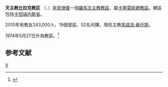 {{Infobox Roman Catholic diocese
|Roman Catholic Diocese of = 天主教比拉克教区 
|Latin name of diocese = Dioecesis Viracensis
|image = Diocese of Virac coat of arms.svg
|caption = 
|location = [[菲律賓|菲律賓]]
|territory =卡坦端内斯省
|population = 243,000 
|rite = 拉丁禮
|patron =
|province = 卡塞雷斯
|established = 1974年
|cathedral = 
|副主教座堂 =
|leadership = 主教
|website = 
|教宗 = 
|metropolitan =
|ordinary = 馬諾洛‧桑托斯
|coadjutor bishop =
|emeritus = 
}}
'''天主教比拉克教区 ''' （{{lang-la| Dioecesis Viracensis}}、{{lang-tl|Diyosesis ng Virac}}）是[[菲律賓|菲律賓]]一個[[羅馬天主教|羅馬天主教]][[教區|教區]]，屬[[天主教卡塞雷斯總教區|卡塞雷斯總教區]]。轄區包括[[卡坦端内斯省|卡坦端内斯省]]。

2010年有教友243,000人、19個堂區、52名司鐸。現任主教[[馬諾洛‧桑托斯|馬諾洛‧桑托斯]]。

1974年5月27日升為教區。<ref name="">{{cite journal
|journal=[[宗座公報|宗座公報]]
|publisher=梵蒂岡出版社
|date=1974年
|volume=66
|title=Divino Christi
|page=467
|url=http://www.vatican.va/archive/aas/documents/AAS%2066%20%5B1974%5D%20-%20ocr.pdf
|access-date=2012-03-04
|archive-date=2019-06-07
|archive-url=https://web.archive.org/web/20190607080052/http://www.vatican.va/archive/aas/documents/AAS%2066%20%5B1974%5D%20-%20ocr.pdf
|dead-url=no
}}</ref> 

==参考文献==
<div class="references-small">
<references></references>
</div>

[[Category:菲律賓天主教教區|V]]
{{菲律賓天主教教區}}